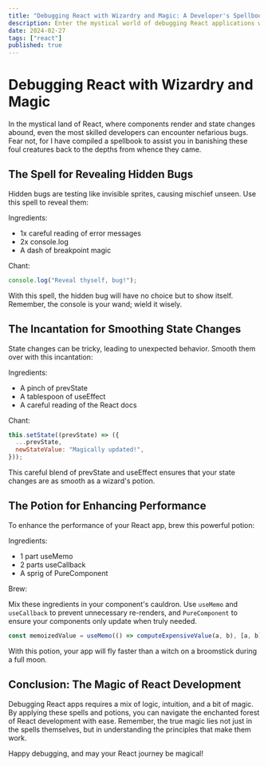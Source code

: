 ```yaml
---
title: "Debugging React with Wizardry and Magic: A Developer's Spellbook"
description: Enter the mystical world of debugging React applications with a touch of humor. Learn spells and incantations to banish bugs and optimize your code, all while navigating the enchanting forest of React development.
date: 2024-02-27
tags: ["react"]
published: true
---
```


# Debugging React with Wizardry and Magic

In the mystical land of React, where components render and state changes abound, even the most skilled developers can encounter nefarious bugs. Fear not, for I have compiled a spellbook to assist you in banishing these foul creatures back to the depths from whence they came.

## The Spell for Revealing Hidden Bugs
 
Hidden bugs are testing like invisible sprites, causing mischief unseen. Use this spell to reveal them:

Ingredients:

- 1x careful reading of error messages
- 2x console.log
- A dash of breakpoint magic

Chant:

```jsx
console.log("Reveal thyself, bug!");
```

With this spell, the hidden bug will have no choice but to show itself. Remember, the console is your wand; wield it wisely.

## The Incantation for Smoothing State Changes

State changes can be tricky, leading to unexpected behavior. Smooth them over with this incantation:

Ingredients:

- A pinch of prevState
- A tablespoon of useEffect
- A careful reading of the React docs

Chant:

```jsx
this.setState((prevState) => ({
  ...prevState,
  newStateValue: "Magically updated!",
}));
```

This careful blend of prevState and useEffect ensures that your state changes are as smooth as a wizard's potion.

## The Potion for Enhancing Performance

To enhance the performance of your React app, brew this powerful potion:

Ingredients:

- 1 part useMemo
- 2 parts useCallback
- A sprig of PureComponent

Brew:

Mix these ingredients in your component's cauldron. Use `useMemo` and `useCallback` to prevent unnecessary re-renders, and `PureComponent` to ensure your components only update when truly needed.

```jsx
const memoizedValue = useMemo(() => computeExpensiveValue(a, b), [a, b]);
```

With this potion, your app will fly faster than a witch on a broomstick during a full moon.

## Conclusion: The Magic of React Development

Debugging React apps requires a mix of logic, intuition, and a bit of magic. By applying these spells and potions, you can navigate the enchanted forest of React development with ease. Remember, the true magic lies not just in the spells themselves, but in understanding the principles that make them work.

Happy debugging, and may your React journey be magical!
